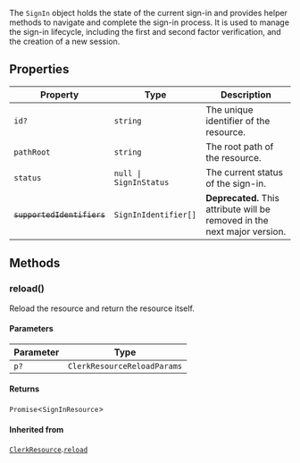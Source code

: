 The `SignIn` object holds the state of the current sign-in and provides helper methods to navigate and complete the sign-in process. It is used to manage the sign-in lifecycle, including the first and second factor verification, and the creation of a new session.

## Properties

| Property                                                     | Type                              | Description                                                               |
| ------------------------------------------------------------ | --------------------------------- | ------------------------------------------------------------------------- |
| <a id="id"></a> `id?`                                        | `string`                          | The unique identifier of the resource.                                    |
| <a id="pathroot"></a> `pathRoot`                             | `string`                          | The root path of the resource.                                            |
| <a id="status"></a> `status`                                 | <code>null \| SignInStatus</code> | The current status of the sign-in.                                        |
| <a id="supportedidentifiers"></a> ~~`supportedIdentifiers`~~ | <code>SignInIdentifier[]</code>   | **Deprecated.** This attribute will be removed in the next major version. |

## Methods

### reload()

Reload the resource and return the resource itself.

#### Parameters

| Parameter | Type                        |
| --------- | --------------------------- |
| `p?`      | `ClerkResourceReloadParams` |

#### Returns

`Promise`\<`SignInResource`\>

#### Inherited from

[`ClerkResource`](clerk-resource.mdx).[`reload`](clerk-resource.mdx#reload)
